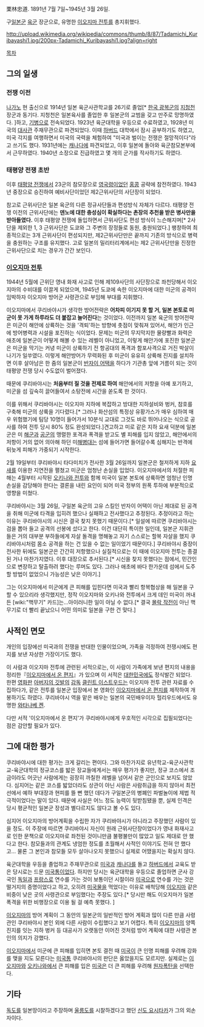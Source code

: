 栗林忠道. 1891년 7월 7일~1945년 3월 26일. 

구[[일본군]] [[육군]] 장군으로, 유명한 [[이오지마 전투]]를 총지휘했다. 

http://upload.wikimedia.org/wikipedia/commons/thumb/8/87/Tadamichi_Kuribayashi1.jpg/200px-Tadamichi_Kuribayashi1.jpg?align=right 

[[목차]]

== 그의 일생 ==
=== 전쟁 이전 ===
[[나가노]] 현 출신으로 1914년 일본 육군사관학교를 26기로 졸업[* [[한국 광복군]]의 [[지청천]] 장군과 동기다. 지청천은 일본육사를 졸업한 후 일본군의 교범을 갖고 만주로 망명하였다. ]하고, [[기병]]으로 전속되었다. 1923년 육군대학을 우등으로 수료하였고, 1928년 미국의 [[대사]]관 주재무관으로 파견되었다. 이때 [[하버드]] 대학에서 잠시 공부하기도 하였고, 미국 각지를 여행하면서 미국의 국력을 체험하여 "미국과 벌이는 전쟁은 절망적이다"라고 쓰기도 했다. 1931년에는 [[캐나다]]에 파견되었고, 이후 일본에 돌아와 육군참모본부에서 근무하였다. 1940년 소장으로 진급하였고 몇 개의 군가를 작사하기도 하였다.

=== 태평양 전쟁 초반 ===
이후 [[태평양 전쟁]]에서 23군의 참모장으로 [[영국]]령이었던 [[홍콩]] 공략에 참전하였다. 1943년 중장으로 승진하여 예비사단이었던 제2근위사단의 사단장이 되었다.

참고로 근위사단은 일본 육군의 다른 정규사단들과 편성방식 자체가 다르다. 태평양 전쟁 이전의 근위사단에는 '''덴노에 대한 충성심이 확실하다는 촌장의 추천을 받은 병사만을 받아들였다.''' 이후 태평양 전쟁에 돌입하면서 근위사단도 편성 방식이 느슨해지며[* 2사단을 제외한 1, 3 근위사단은 도쿄와 그 주변의 장정들로 동원, 충원되었다.] 팽창하여 최종적으로는 3개 근위사단이 편성되지만, 제2근위사단만은 끝까지 기존의 방식으로 병력을 충원하는 구조를 유지했다. 고로 일본의 밀리터리계에서는 제2 근위사단만을 진정한 근위사단으로 치는 경우가 간간 보인다.

=== [[이오지마 전투]] ===
1944년 5월에 근위단 영내 화재 사고로 인해 제109사단의 사단장으로 좌천당해서 이오지마의 수비대를 이끌게 되었으며, 1945년 도쿄에 속한 이오지마에 대한 미군의 공격이 임박하자 이오지마 방어군 사령관으로 부임해 부대를 지휘했다. 

이오지마에서 쿠리바야시가 생각한 방어전략은 '''어차피 이기지 못 할 거, 일본 본토로 미군이 못 가게 하루라도 더 붙잡고 늘어진다'''는 것이었다. 이전까지 일본 육군의 방어전략은 미군이 해안에 상륙하는 것을 '격퇴'하는 방향에 촛점이 맞춰져 있어서, 해안가 인근에 방어병력과 시설을 포진하는 식이었다. 문제는 미군의 무지막지한 물량빨과 화력은 애초에 일본군이 어떻게 해볼 수 있는 레벨이 아니었고, 이렇게 해안가에 포진한 일본군은 미군을 막기는 커녕 미군이 상륙하기 전 항공대의 폭격과 함포사격으로 거진 박살이 나기가 일쑤였다. 이렇게 해안방어가 무력화된 후 미군이 유유히 상륙해 진지를 설치하면 이후 살아남은 한 줌의 일본군이 [[반자이 어택]]을 하다가 기관총 앞에 거름이 되는 것이 태평양 전쟁 당시 수도없이 벌어졌다.

때문에 쿠리바야시는 '''처음부터 질 것을 전제로 하여''' 해안에서의 저항을 아예 포기하고, 미군을 섬 깊숙히 끌어들여서 소탕전에 시간을 쏟도록 한 것이다.

이를 위해서 쿠리바야시는 이오지마 지하에 복잡하고 방대한 지하설비와 벙커, 참호를 구축해 미군의 상륙을 기다렸다.[* 그러나 화산섬의 특정상 유황가스가 매우 심하여 매우 위험했기에 팀당 10명이 들어가서 10분식 교대로 그것도 바로 뛰어나오는 식으로 공사를 하여 전투 당시 80% 정도 완성되었다.]견고하고 미로 같은 지하 요새 덕분에 일본군은 미 [[해군]]과 [[공군]]의 맹렬한 포격과 폭격을 받고도 별 피해를 입지 않았고, 해안에서의 저항이 거의 없어 의아해 하던 미[[해병대]]는 섬에 들어가면 들어갈수록 심해지는 반격에 뒤늦게 피해가 가중되기 시작한다.

2월 19일부터 쿠리바야시 타다미치가 전사한 3월 26일까지 일본군은 철저하게 지하 [[요새]]를 이용한 지연전을 펼쳤고 미군은 엄청난 손실을 입었다. 이오지마에서의 처절한 피해는 4월부터 시작된 [[오키나와 전투]]와 함께 미국이 일본 본토에 상륙하면 엄청난 인명 손실을 감당해야 한다는 결론을 내린 요인이 되어 미국 정부의 원폭 투하에 부분적으로 영향을 미쳤다.

쿠리바야시는 3월 26일, 구일본 육군의 고유 스킬인 반자이 어택이 아닌 제대로 된 공격을 취해 미군에 타격을 입히려 했으나 실패하고 전사했다고 추정된다. 추정이라고 하는 이유는 쿠리바야시의 시신은 결국 찾지 못했기 때문이다.[* 일설에 따르면 쿠리바야시는 검을 뽑아 들고 공격의 선봉에 섰다고 한다. 이건 대단히 특이한 일인데, 일본군 지휘관들은 거의 대부분 부하들에게 자살 돌격을 명해놓고 자기 스스로는 할복 자살을 했지 쿠리바야시처럼 몸소 공격을 하는 건 있을 수 없는 일이었기 때문이다.] 쿠리바야시 중장이 전사한 뒤에도 일본군은 간간히 저항했으나 실질적으로는 이 때에 이오지마 전투는 종결된 거나 마찬가지였다. 이후 대장으로 추서된다.[* 시신을 찾지 못했다는 점에서, 민간인으로 변장하고 탈출하려 했다는 루머도 있다. 그러나 애초에 바다 한가운데 섬에서 도주할 방법이 없었으니 가능성은 낮은 이야기.]

그는 이오지마에서 미군에게 큰 피해를 입힌다면 미국과 빨리 항복협상을 해 일본을 구할 수 있으리라 생각했지만, 정작 이오지마와 오키나와 전투에서 크게 데인 미국이 꺼내든 [wiki:"핵무기" 카드]는...아이러니한 일이 아닐 수 없다.[* 결국 [[몰락 작전]]이 아닌 핵무기로 더 빨리 끝났으니 어떤 의미로 일본을 구한 건 맞다.]

== 사적인 면모 ==
개인의 입장에선 미국과의 전쟁을 반대한 인물이었으며, 가족을 걱정하여 전쟁시에도 편지를 보낸 자상한 가장이기도 했다. 

이 사람과 이오지마 전투에 관련된 서적으로는, 이 사람이 가족에게 보낸 편지의 내용을 정리한『[[이오지마에서 온 편지]]』가 있으며 이 서적은 [[대한민국]]에도 정식발간 되었다. 한편 [[영화]]판 [[아버지의 깃발]]의 [[감독]] [[클린트 이스트우드]]는 이오지마 전투 관련 자료를 수집하다가, 같은 전투를 일본군 입장에서 본 영화인 [[이오지마에서 온 편지]]를 제작하여 개봉하기도 하였다. 쿠리바야시 역을 맡은 배우는 일본의 국민배우이자 헐리우드에서도 유명한 [[와타나베 켄]].

다만 서적 '이오지마에서 온 편지'가 쿠리바야시에게 우호적인 시각으로 집필되었다는 점은 감안할 필요가 있다.

== 그에 대한 평가 ==
쿠리바야시에 대한 평가는 크게 갈리는 편이다. 그와 마찬가지로 유년학교-육군사관학교-육군대학의 정규코스를 밟은 장교들에게서는 매우 평가가 좋지만, 정규 코스에서 조금이라도 어긋난 사람에게는 굉장히 까칠한 레벨을 넘어서 같은 군인으로 보지도 않았다. 심지어는 같은 코스를 밟았더라도 상관이 아닌 사람은 사람취급을 하지 않아서 최전선에서 예하 부대장과 현피를 뜰 뻔 했던 데다가 구일본군의 병폐인 파벌놀이에 제법 적극적이었다는 말이 있다. 때문에 사실은 어느 정도 능력이 뒷받침됐을 뿐, 실제 인격은 당시 평균적인 일본군 장성과 별다르지도 않다고 볼 수도 있다.

심지어 이오지마의 방어계획을 수립한 자가 쿠리바야시가 아니라고 주장했던 사람이 있을 정도. 이 주장에 따르면 쿠리바야시 자신이 원래 근위사단장이었다가 영내 화재사고로 인한 문책으로 이오지마로 좌천된 것이니만큼 불평불만이 많았고 일도 제대로 안 했다고 한다. 참모들과의 관계도 냉엄한 정도를 초월해서 사적인 이야기도 전혀 안 했다고... 물론 그 본인과 참모들 모두 살아나오지 못했으니 실제로 어땠을지는 확실치 않다.

육군대학을 우등을 졸업하고 주재무관으로 [[미국]]과 [[캐나다]]를 돌고 [[하버드]]에서 교육도 받은 당시로는 드문 [[미국]]통이었다. 하지만 당시는 육군대학을 우등으로 졸업하면 군사 강국인 [[독일]]과 [[프랑스]]로 연수를 가는 것이 보통이던 시절이라 [[미국]]으로 연수를 가는 것은 떨거지의 증명이었다고 하고, 오히려 [[미국]]물을 먹었다는 이유로 배척당해 [[이오지마]] 같은 비중이 낮은 곳의 사령관으로 부임했다는 주장도 있다.[* 당시만 해도 이오지마가 일본 폭격을 위한 비행장으로 이용 될 걸 예측 못했다. ]

[[이오지마]]의 방어 계획이 그 동안의 일본군의 일반적인 방어 계획과 많이 다른 만큼 사령관인 쿠리바야시 본인 외에 다른 사람이 수립했다고 보기 어렵다. 특히 [[이오지마]]의 양쪽 진지를 잇는 지하 벙커 등 대공사가 오랫동안 이어진 것처럼 방어 계획에 대한 사령관 본인의 의지가 강했다.

[[이오지마]]에서 미군에 큰 피해를 입히면 본토 결전 때 [[미국]]이 큰 인명 피해를 우려해 강화를 맺을 지도 모른다는 [[미국]]통 쿠리바야시의 판단은 옳았을지도 모르지만. 실제로는 [[이오지마]]와 [[오키나와]]에서 큰 피해를 입은 [[미국]]은 더 큰 피해를 우려해 [[원자폭탄]]을 선택한다.

== 기타 ==
[[독도]]를 일본땅이라고 주장하며 [[울릉도]]를 시찰하겠다고 했던 [http://news.donga.com/Politics/Dip/3/0007/20110731/39205561/1 신도 요시타카]가 그의 외손자이다.
